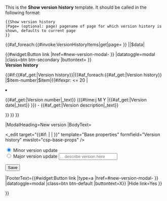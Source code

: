 <noinclude>

This is the '''Show version history''' template. It should be called in the following format:

<pre>
{{Show version history
|Page= (optional: page) pagename of page for which version history is shown, defaults to current page
}}
</pre>

<div class="row"><div class="col-3">
{{Show version history |Page=Persoon/1}}
</div></div>

</noinclude><includeonly>{{#af_foreach:{{#invoke:VersionHistoryItems|get|page={{{Page|}}} }} ||$data|
<div class="card version-history mt-3">
<div class="card-header"><span style="float:right">{{#widget:Button link |href=#new-version-modal-{{PAGEID:{{#if:{{{Page|}}}|{{{Page|}}}|{{FULLPAGENAME}} }} }} |datatoggle=modal |class=btn btn-secondary |buttontext={{Fa|plus}} }}</span>
<b class="d-block">Version history</b>
</div>
<ul class="list-group list-group-flush">
{{#if:{{#af_get:{{{$data}}}|Version history}}|{{#af_foreach:{{#af_get:{{{$data}}}|Version history}} |$item-number|$item|{{#ifexpr:{{{$item-number}}} <= 20 |
<li class="list-group-item">{{#af_get:{{{$item}}}|Version number|_text}} ({{#time:j M Y |{{#af_get:{{{$item}}}|Version date|_text}} }}) - {{#af_get:{{{$item}}}|Version description|_text}}</li>
}} }} }}
</ul>
{{Modal
|Targetid=new-version-modal-{{PAGEID:{{#if:{{{Page|}}}|{{{Page|}}}|{{FULLPAGENAME}} }} }}
|ModalHeading=New version
|BodyText=<form action="addToWiki">

<_edit target="{{#if:{{{Page|}}} |{{{Page|}}} |{{PAGEID}} }}" template="Base properties" formfield="Version history" mwslot="csp-base-props" />

<label for="new-version-minor"><input type="radio" id="new-version-minor" name="Version history[]" required="required" value="{{subst:Add version history item|Type=minor|Description=" checked="checked" /> Minor version update</label><br>
<label for="new-version-major"><input type="radio" id="new-version-major" name="Version history[]" required="required" value="{{subst:Add version history item|Type=major|Description=" /> Major version update</label>
<input type="text" required="required" name="Version history[]" class="form-control" placeholder="... describe version here" />
<input type="hidden" name="Version history[]" value="}}" />

<input type="submit" value="Save" class="btn btn-primary mt-3" /> 
</form>
|FooterText={{#widget:Button link |type=a |href=#new-version-modal-{{PAGEID:{{#if:{{{Page|}}}|{{{Page|}}}|{{FULLPAGENAME}} }} }} |datatoggle=modal |class=btn btn-default |buttontext=X}}
|Hide link=Yes
}}
</div>
}}</includeonly>